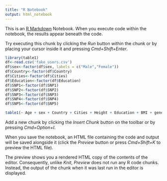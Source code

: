 ```yaml
---
title: "R Notebook"
output: html_notebook
---
```


This is an [R Markdown](http://rmarkdown.rstudio.com) Notebook. When you execute code within the notebook, the results appear beneath the code. 

Try executing this chunk by clicking the *Run* button within the chunk or by placing your cursor inside it and pressing *Cmd+Shift+Enter*. 

```r
library(table1)
df<-read.csv('fake_users.csv')
df$sex<-factor(df$sex, labels = c("Male","Female"))
df$Country<-factor(df$Country)
df$Cities<-factor(df$Cities)
df$Education<-factor(df$Education)
df$SNP1<-factor(df$SNP1)
df$SNP2<-factor(df$SNP2)
df$SNP3<-factor(df$SNP3)
df$SNP4<-factor(df$SNP4)
df$SNP5<-factor(df$SNP5)

table1(~ Age + sex + Country + Cities + Height + Education + BMI + gene1 + gene2 + gene3 + gene4 + gene5 + gene6 + gene7 + gene8 + gene9 + gene10 + SNP1 + SNP2 + SNP3+ SNP4 + SNP5  | factor(Cases), data=df)

```

Add a new chunk by clicking the *Insert Chunk* button on the toolbar or by pressing *Cmd+Option+I*.

When you save the notebook, an HTML file containing the code and output will be saved alongside it (click the *Preview* button or press *Cmd+Shift+K* to preview the HTML file). 

The preview shows you a rendered HTML copy of the contents of the editor. Consequently, unlike *Knit*, *Preview* does not run any R code chunks. Instead, the output of the chunk when it was last run in the editor is displayed.

